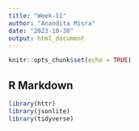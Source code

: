 ```yaml
---
title: "Week-11"
author: "Anandita Misra"
date: "2023-10-30"
output: html_document
---
```


```r
knitr::opts_chunk$set(echo = TRUE)
```

## R Markdown

```r
library(httr) 
library(jsonlite) 
library(tidyverse)
```

